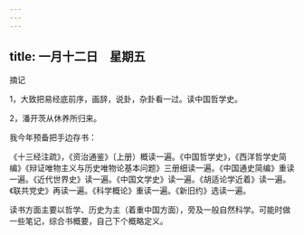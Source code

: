 ```yaml
---
---
---
```

title: 一月十二日　星期五
---




摘记

1，大致把易经底前序，画辞，说卦，杂卦看一过。读中国哲学史。

2，潘开茨从休养所归来。



我今年预备把手边存书：

《十三经注疏》，《资治通鉴》〔上册）概读一遍。《中国哲学史》，《西洋哲学史简编》《辩证唯物主义与历史唯物论基本问题》三册细读一遍。《中国通史简编》重读一遍。《近代世界史》读一遍。《中国文学史》读一遍。《胡适论学近着》读一遍。《联共党史》再读一遍。《科学概论》重读一遍。《新旧约》选读一遍。

读书方面主要以哲学、历史为主（着重中国方面），旁及一般自然科学。可能时做一些笔记，综合书概要，自己下个概略定义。